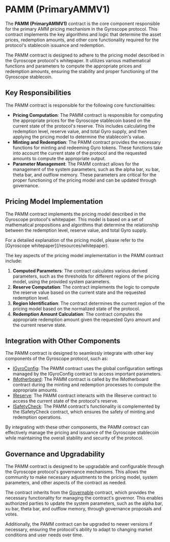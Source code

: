 
# PAMM (PrimaryAMMV1)

The **PAMM (PrimaryAMMV1)** contract is the core component responsible for the primary AMM pricing mechanism in the Gyroscope protocol. This contract implements the key algorithms and logic that determine the asset prices, redemption amounts, and other core functionality required for the protocol's stablecoin issuance and redemption.

The PAMM contract is designed to adhere to the pricing model described in the Gyroscope protocol's whitepaper. It utilizes various mathematical functions and parameters to compute the appropriate prices and redemption amounts, ensuring the stability and proper functioning of the Gyroscope stablecoin.

## Key Responsibilities

The PAMM contract is responsible for the following core functionalities:

- **Pricing Computation**: The PAMM contract is responsible for computing the appropriate prices for the Gyroscope stablecoin based on the current state of the protocol's reserve. This includes calculating the redemption level, reserve value, and total Gyro supply, and then applying the pricing model to determine the stablecoin's value.
- **Minting and Redemption**: The PAMM contract provides the necessary functions for minting and redeeming Gyro tokens. These functions take into account the current state of the protocol and the requested amounts to compute the appropriate output.
- **Parameter Management**: The PAMM contract allows for the management of the system parameters, such as the alpha bar, xu bar, theta bar, and outflow memory. These parameters are critical for the proper functioning of the pricing model and can be updated through governance.

## Pricing Model Implementation

The PAMM contract implements the pricing model described in the Gyroscope protocol's whitepaper. This model is based on a set of mathematical propositions and algorithms that determine the relationship between the redemption level, reserve value, and total Gyro supply.

<Callout type="info">
For a detailed explanation of the pricing model, please refer to the [Gyroscope whitepaper](/resources/whitepaper).
</Callout>

The key aspects of the pricing model implementation in the PAMM contract include:

1. **Computed Parameters**: The contract calculates various derived parameters, such as the thresholds for different regions of the pricing model, using the provided system parameters.
2. **Reserve Computation**: The contract implements the logic to compute the reserve value based on the current state and the requested redemption level.
3. **Region Identification**: The contract determines the current region of the pricing model based on the normalized state of the protocol.
4. **Redemption Amount Calculation**: The contract computes the appropriate redemption amount given the requested Gyro amount and the current reserve state.

## Integration with Other Components

The PAMM contract is designed to seamlessly integrate with other key components of the Gyroscope protocol, such as:

- [IGyroConfig](/igyro-config): The PAMM contract uses the global configuration settings managed by the IGyroConfig contract to access important parameters.
- [IMotherboard](/imotherboard): The PAMM contract is called by the IMotherboard contract during the minting and redemption processes to compute the appropriate amounts.
- [IReserve](/ireserve): The PAMM contract interacts with the IReserve contract to access the current state of the protocol's reserve.
- [ISafetyCheck](/isafety-check): The PAMM contract's functionality is complemented by the ISafetyCheck contract, which ensures the safety of minting and redemption operations.

By integrating with these other components, the PAMM contract can effectively manage the pricing and issuance of the Gyroscope stablecoin while maintaining the overall stability and security of the protocol.

## Governance and Upgradability

The PAMM contract is designed to be upgradable and configurable through the Gyroscope protocol's governance mechanisms. This allows the community to make necessary adjustments to the pricing model, system parameters, and other aspects of the contract as needed.

The contract inherits from the [Governable](/governable) contract, which provides the necessary functionality for managing the contract's governor. This enables authorized parties to update the system parameters, such as the alpha bar, xu bar, theta bar, and outflow memory, through governance proposals and votes.

Additionally, the PAMM contract can be upgraded to newer versions if necessary, ensuring the protocol's ability to adapt to changing market conditions and user needs over time.